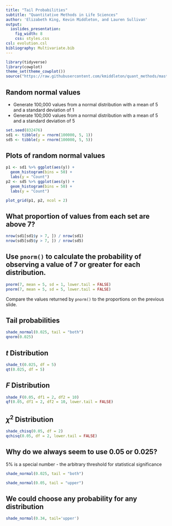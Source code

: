 ```yaml
---
title: "Tail Probabilities"
subtitle: "Quantitative Methods in Life Sciences"
author: 'Elizabeth King, Kevin Middleton, and Lauren Sullivan'
output:
  ioslides_presentation:
    fig_width: 8
    css: styles.css
csl: evolution.csl
bibliography: Multivariate.bib
---
```


```r
library(tidyverse)
library(cowplot)
theme_set(theme_cowplot())
source("https://raw.githubusercontent.com/kmiddleton/quant_methods/master/Lectures/Shade_Distributions.R")
```

## Random normal values

- Generate 100,000 values from a normal distribution with a mean of 5 and a standard deviation of 1
- Generate 100,000 values from a normal distribution with a mean of 5 and a standard deviation of 5

```r
set.seed(832476)
sd1 <- tibble(y = rnorm(100000, 5, 1))
sd5 <- tibble(y = rnorm(100000, 5, 5))
```


## Plots of random normal values

```r
p1 <- sd1 %>% ggplot(aes(y)) +
  geom_histogram(bins = 50) +
  labs(y = "Count")
p2 <- sd5 %>% ggplot(aes(y)) +
  geom_histogram(bins = 50) +
  labs(y = "Count")

plot_grid(p1, p2, ncol = 2)
```


## What proportion of values from each set are above 7?

```r
nrow(sd1[sd1$y > 7, ]) / nrow(sd1)
nrow(sd5[sd5$y > 7, ]) / nrow(sd5)
```


## Use `pnorm()` to calculate the probability of observing a value of 7 or greater for each distribution.

```r
pnorm(7, mean = 5, sd = 1, lower.tail = FALSE)
pnorm(7, mean = 5, sd = 5, lower.tail = FALSE)
```

Compare the values returned by `pnorm()` to the proportions on the previous slide.


## Tail probabilities

```r
shade_normal(0.025, tail = "both")
qnorm(0.025)
```


## *t* Distribution

```r
shade_t(0.025, df = 5)
qt(0.025, df = 5)
```


## *F* Distribution

```r
shade_F(0.05, df1 = 2, df2 = 10)
qf(0.05, df1 = 2, df2 = 10, lower.tail = FALSE)
```


## $\chi^2$ Distribution

```r
shade_chisq(0.05, df = 2)
qchisq(0.05, df = 2, lower.tail = FALSE)
```


## Why do we always seem to use 0.05 or 0.025?

5% is a special number - the arbitrary threshold for statistical significance

<div class="columns-2">

```r
shade_normal(0.025, tail = "both")
```

```r
shade_normal(0.05, tail = "upper")
```


## We could choose any probability for any distribution

```r
shade_normal(0.34, tail='upper')
```

